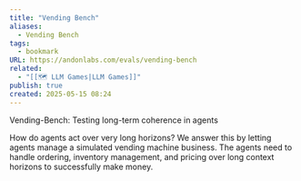 ```yaml
---
title: "Vending Bench"
aliases:
  - Vending Bench
tags:
  - bookmark
URL: https://andonlabs.com/evals/vending-bench
related:
  - "[[🗺️ LLM Games|LLM Games]]"
publish: true
created: 2025-05-15 08:24
---
```




Vending-Bench: Testing long-term coherence in agents

How do agents act over very long horizons? We answer this by letting agents manage a simulated vending machine business. The agents need to handle ordering, inventory management, and pricing over long context horizons to successfully make money.